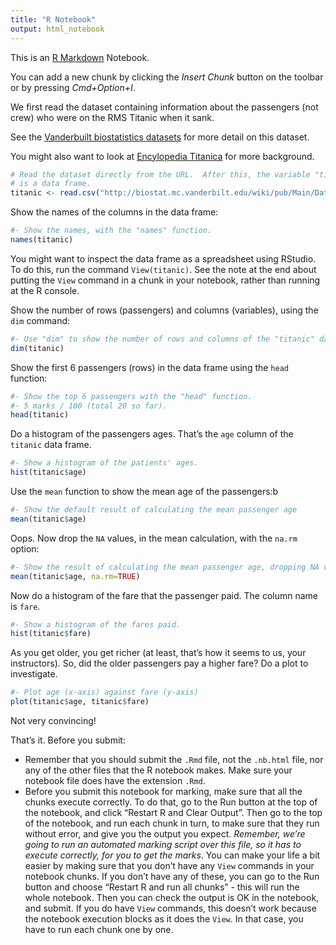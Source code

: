 ```yaml
---
title: "R Notebook"
output: html_notebook
---
```


This is an [R Markdown](http://rmarkdown.rstudio.com) Notebook. 

You can add a new chunk by clicking the *Insert Chunk* button on the toolbar or
by pressing *Cmd+Option+I*.

We first read the dataset containing information about the passengers (not
crew) who were on the RMS Titanic when it sank.

See the [Vanderbuilt biostatistics
datasets](http://biostat.mc.vanderbilt.edu/wiki/pub/Main/DataSets) for more
detail on this dataset.

You might also want to look at [Encylopedia
Titanica](https://www.encyclopedia-titanica.org/titanic-statistics.html) for
more background.

```r
# Read the dataset directly from the URL.  After this, the variable "titanic"
# is a data frame.
titanic <- read.csv("http://biostat.mc.vanderbilt.edu/wiki/pub/Main/DataSets/titanic3.csv")
```

Show the names of the columns in the data frame:

```r
#- Show the names, with the "names" function.
names(titanic)
```

You might want to inspect the data frame as a spreadsheet using RStudio.  To do
this, run the command `View(titanic)`.  See the note at the end about putting
the `View` command in a chunk in your notebook, rather than running at the
R console.

Show the number of rows (passengers) and columns (variables), using the `dim`
command:

```r
#- Use "dim" to show the number of rows and columns of the "titanic" data frame.
dim(titanic)
```

Show the first 6 passengers (rows) in the data frame using the `head` function:

```r
#- Show the top 6 passengers with the "head" function.
#- 5 marks / 100 (total 20 so far).
head(titanic)
```

Do a histogram of the passengers ages.  That's the `age` column of the
`titanic` data frame.

```r
#- Show a histogram of the patients' ages.
hist(titanic$age)
```

Use the `mean` function to show the mean age of the passengers:b

```r
#- Show the default result of calculating the mean passenger age
mean(titanic$age)
```

Oops.  Now drop the `NA` values, in the mean calculation, with the `na.rm` option:

```r
#- Show the result of calculating the mean passenger age, dropping NA values
mean(titanic$age, na.rm=TRUE)
```

Now do a histogram of the fare that the passenger paid.  The column name is `fare`.

```r
#- Show a histogram of the fares paid.
hist(titanic$fare)
```

As you get older, you get richer (at least, that's how it seems to us, your
instructors).  So, did the older passengers pay a higher fare?  Do a plot to investigate.

```r
#- Plot age (x-axis) against fare (y-axis)
plot(titanic$age, titanic$fare)
```

Not very convincing!

That's it.  Before you submit:

* Remember that you should submit the `.Rmd` file, not the `.nb.html` file, nor
  any of the other files that the R notebook makes.  Make sure your notebook
  file does have the extension `.Rmd`.
* Before you submit this notebook for marking, make sure that all the chunks
  execute correctly.  To do that, go to the Run button at the top of the
  notebook, and click "Restart R and Clear Output".  Then go to the top of the
  notebook, and run each chunk in turn, to make sure that they run without
  error, and give you the output you expect.  *Remember, we're going to run an
  automated marking script over this file, so it has to execute correctly, for
  you to get the marks*.   You can make your life a bit easier by making sure
  that you don't have any `View` commands in your notebook chunks.   If you
  don't have any of these, you can go to the Run button and choose "Restart R
  and run all chunks" - this will run the whole notebook.   Then you can check
  the output is OK in the notebook, and submit.  If you do have `View`
  commands, this doesn't work because the notebook execution blocks as it does
  the `View`.  In that case, you have to run each chunk one by one.
